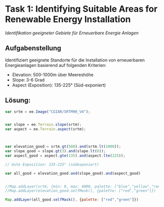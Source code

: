 # Task 1: Identifying Suitable Areas for Renewable Energy Installation {#sec-gee-task-suitable}

*Identifikation geeigneter Gebiete für Erneuerbare Energie Anlagen*

## Aufgabenstellung

Identifiziert geeignete Standorte für die Installation von erneuerbaren Energieanlagen basierend auf folgenden Kriterien:

- Elevation: 500-1000m über Meereshöhe
- Slope: 3-6 Grad
- Aspect (Exposition): 135-225° (Süd-exponiert)

## Lösung:

```.js

var srtm = ee.Image("CGIAR/SRTM90_V4");


var slope = ee.Terrain.slope(srtm);
var aspect = ee.Terrain.aspect(srtm);



var elevation_good = srtm.gt(500).and(srtm.lt(1000));
var slope_good = slope.gt(3).and(slope.lt(6));
var aspect_good = aspect.gte(135).and(aspect.lte(225));

// Gute Exposition: 135-225° (südexponiert)

var all_good = elevation_good.and(slope_good).and(aspect_good)


//Map.addLayer(srtm, {min: 0, max: 4000, palette: ["blue","yellow","red"]});
//Map.addLayer(elevation_good.selfMask(), {palette: ["red","green"]})

Map.addLayer(all_good.selfMask(), {palette: ["red","green"]})


```

